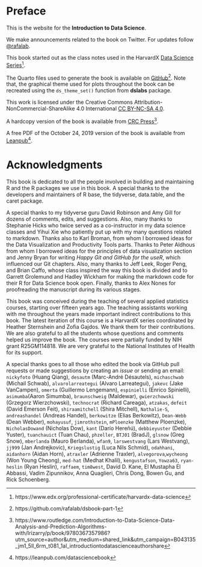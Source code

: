 # Preface {.unnumbered}

This is the website for the **Introduction to Data Science**.

We make announcements related to the book on Twitter. For updates follow [\@rafalab](https://twitter.com/rafalab).

This book started out as the class notes used in the HarvardX [Data Science Series](https://www.edx.org/professional-certificate/harvardx-data-science)[^index-1].

[^index-1]: https://www.edx.org/professional-certificate/harvardx-data-science

<!-- A hardcopy version of the book is available from [CRC Press](https://www.crcpress.com/Introduction-to-Data-Science-Data-Analysis-and-Prediction-Algorithms-with/Irizarry/p/book/9780367357986)^[https://www.crcpress.com/Introduction-to-Data-Science-Data-Analysis-and-Prediction-Algorithms-with/Irizarry/p/book/9780367357986]. -->

<!-- A free PDF of the October 24, 2019 version of the book is available from [Leanpub](https://leanpub.com/datasciencebook)^[https://leanpub.com/datasciencebook].-->

The Quarto files used to generate the book is available on [GitHub](https://github.com/rafalab/dsbook-part-1)[^index-2]. Note that, the graphical theme used for plots throughout the book can be recreated using the `ds_theme_set()` function from **dslabs** package.

[^index-2]: https://github.com/rafalab/dsbook-part-1

This work is licensed under the Creative Commons Attribution-NonCommercial-ShareAlike 4.0 International [CC BY-NC-SA 4.0](https://creativecommons.org/licenses/by-nc-sa/4.0).

A hardcopy version of the book is available from [CRC Press](https://www.routledge.com/Introduction-to-Data-Science-Data-Analysis-and-Prediction-Algorithms-with/Irizarry/p/book/9780367357986?utm_source=author&utm_medium=shared_link&utm_campaign=B043135_jm1_5ll_6rm_t081_1al_introductiontodatascienceauthorshare)[^index-4].

[^index-4]: https://www.routledge.com/Introduction-to-Data-Science-Data-Analysis-and-Prediction-Algorithms-with/Irizarry/p/book/9780367357986?utm_source=author&utm_medium=shared_link&utm_campaign=B043135_jm1_5ll_6rm_t081_1al_introductiontodatascienceauthorshare

A free PDF of the October 24, 2019 version of the book is available from [Leanpub](https://leanpub.com/datasciencebook)[^index-5].

[^index-5]: https://leanpub.com/datasciencebook


# Acknowledgments {.unnumbered}

This book is dedicated to all the people involved in building and maintaining R and the R packages we use in this book. A special thanks to the developers and maintainers of R base, the tidyverse, data.table, and the caret package.

A special thanks to my tidyverse guru David Robinson and Amy Gill for dozens of comments, edits, and suggestions. Also, many thanks to Stephanie Hicks who twice served as a co-instructor in my data science classes and Yihui Xie who patiently put up with my many questions related to markdown. Thanks also to Karl Broman, from whom I borrowed ideas for the Data Visualization and Productivity Tools parts. Thanks to Peter Aldhous from whom I borrowed ideas for the principles of data visualization section and Jenny Bryan for writing *Happy Git and GitHub for the useR*, which influenced our Git chapters. Also, many thanks to Jeff Leek, Roger Peng, and Brian Caffo, whose class inspired the way this book is divided and to Garrett Grolemund and Hadley Wickham for making the markdown code for their R for Data Science book open. Finally, thanks to Alex Nones for proofreading the manuscript during its various stages.

This book was conceived during the teaching of several applied statistics courses, starting over fifteen years ago. The teaching assistants working with me throughout the years made important indirect contributions to this book. The latest iteration of this course is a HarvardX series coordinated by Heather Sternshein and Zofia Gajdos. We thank them for their contributions. We are also grateful to all the students whose questions and comments helped us improve the book. The courses were partially funded by NIH grant R25GM114818. We are very grateful to the National Institutes of Health for its support.

A special thanks goes to all those who edited the book via GitHub pull requests or made suggestions by creating an *issue* or sending an email: `nickyfoto` (Huang Qiang), `desautm` (Marc-André Désautels), `michaschwab` (Michail Schwab), `alvarolarreategui` (Alvaro Larreategui), `jakevc` (Jake VanCampen), `omerta` (Guillermo Lengemann), `espinielli` (Enrico Spinielli), `asimumba`(Aaron Simumba), `braunschweig` (Maldewar), `gwierzchowski` (Grzegorz Wierzchowski), `technocrat` (Richard Careaga), `atzakas`, `defeit` (David Emerson Feit), `shiraamitchell` (Shira Mitchell), `Nathalie-S`, `andreashandel` (Andreas Handel), `berkowitze` (Elias Berkowitz), `Dean-Webb` (Dean Webber), `mohayusuf`, `jimrothstein`, `mPloenzke` (Matthew Ploenzke), `NicholasDowand` (Nicholas Dow), `kant` (Darío Hereñú), `debbieyuster` (Debbie Yuster), `tuanchauict` (Tuan Chau), `phzeller`, `BTJ01` (BradJ), `glsnow` (Greg Snow), `mberlanda` (Mauro Berlanda), `wfan9`, `larswestvang` (Lars Westvang), `jj999` (Jan Andrejkovic), `Kriegslustig` (Luca Nils Schmid), `odahhani`, `aidanhorn` (Aidan Horn), `atraxler` (Adrienne Traxler), `alvegorova`,`wycheong` (Won Young Cheong), `med-hat` (Medhat Khalil), `kengustafson`, `Yowza63`, `ryan-heslin` (Ryan Heslin), `raffaem`, `tim8west`, David D. Kane, El Mustapha El Abbassi, Vadim Zipunnikov, Anna Quaglieri, Chris Dong, Bowen Gu, and Rick Schoenberg.


